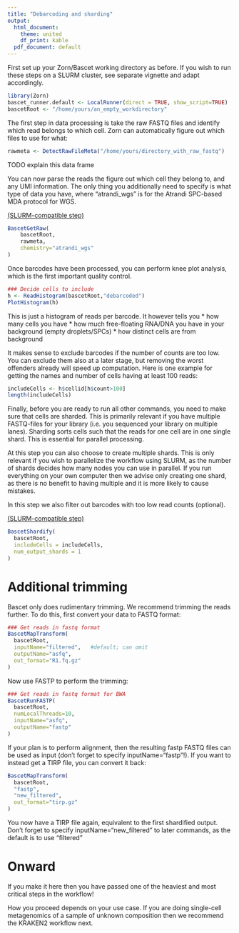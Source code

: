 ```yaml
---
title: "Debarcoding and sharding"
output:
  html_document:
    theme: united
    df_print: kable
  pdf_document: default
---
```



First set up your Zorn/Bascet working directory as before. If you wish to run
these steps on a SLURM cluster, see separate vignette and adapt accordingly.

```r
library(Zorn)
bascet_runner.default <- LocalRunner(direct = TRUE, show_script=TRUE)
bascetRoot <- "/home/yours/an_empty_workdirectory"
```


The first step in data processing is take the raw FASTQ files and identify which
read belongs to which cell. Zorn can automatically figure out which files to use
for what:

```r
rawmeta <- DetectRawFileMeta("/home/yours/directory_with_raw_fastq")
```


TODO explain this data frame

You can now parse the reads the figure out which cell they belong to, and any UMI
information. The only thing you additionally need to specify is what type of data
you have, where "atrandi_wgs" is for the Atrandi SPC-based MDA protocol for WGS.

[(SLURM-compatible step)](slurm.html)

```r
BascetGetRaw(
    bascetRoot, 
    rawmeta,
    chemistry="atrandi_wgs"
)
```


Once barcodes have been processed, you can perform knee plot analysis, which
is the first important quality control.

```r
### Decide cells to include
h <- ReadHistogram(bascetRoot,"debarcoded")
PlotHistogram(h)
```

This is just a histogram of reads per barcode. It however tells you
* how many cells you have
* how much free-floating RNA/DNA you have in your background (empty droplets/SPCs)
* how distinct cells are from background

It makes sense to exclude barcodes if the number of counts are too low. You can
exclude them also at a later stage, but removing the worst offenders already
will speed up computation. Here is one example for getting the names and number
of cells having at least 100 reads:

```r
includeCells <- h$cellid[h$count>100]   
length(includeCells)
```


Finally, before you are ready to run all other commands, you need to make
sure that cells are sharded. This is primarily relevant if you have multiple
FASTQ-files for your library (i.e. you sequenced your library on multiple lanes).
Sharding sorts cells such that the reads for one cell are in one single shard.
This is essential for parallel processing.

At this step you can also choose to create multiple shards. This is only relevant
if you wish to parallelize the workflow using SLURM, as the number of shards decides
how many nodes you can use in parallel. If you run everything on your own computer
then we advise only creating one shard, as there is no benefit to having multiple
and it is more likely to cause mistakes.

In this step we also filter out barcodes with too low read counts (optional).

[(SLURM-compatible step)](slurm.html)

```r
BascetShardify(
  bascetRoot,
  includeCells = includeCells,
  num_output_shards = 1
)
```


# Additional trimming

Bascet only does rudimentary trimming. We recommend trimming the reads further.
To do this, first convert your data to FASTQ format:

```r
### Get reads in fastq format
BascetMapTransform(
  bascetRoot,
  inputName="filtered",   #default; can omit
  outputName="asfq",  
  out_format="R1.fq.gz"
)
```

Now use FASTP to perform the trimming:

```r
### Get reads in fastq format for BWA
BascetRunFASTP(
  bascetRoot,
  numLocalThreads=10,
  inputName="asfq",
  outputName="fastp"
)
```

If your plan is to perform alignment, then the resulting fastp FASTQ files
can be used as input (don't forget to specify inputName="fastp"!).
If you want to instead get a TIRP file, you can convert it back:

```r
BascetMapTransform(
  bascetRoot,
  "fastp",
  "new_filtered",
  out_format="tirp.gz"
)
```


You now have a TIRP file again, equivalent to the first shardified output.
Don't forget to specify inputName="new_filtered" to later commands, as the default
is to use "filtered"


# Onward

If you make it here then you have passed one of the heaviest and most critical
steps in the workflow!

How you proceed depends on your use case. If you are doing single-cell metagenomics
of a sample of unknown composition then we recommend the KRAKEN2 workflow next.


